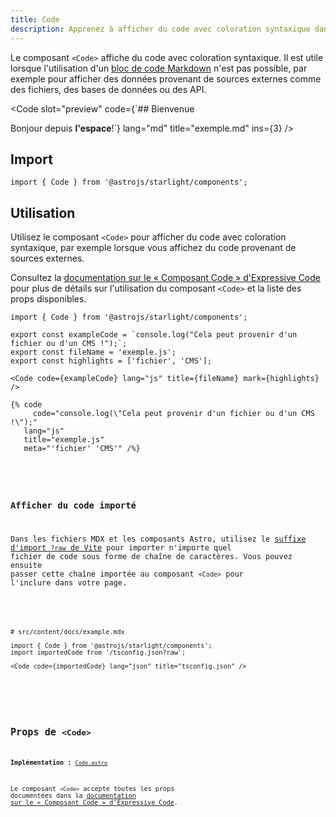 ```yaml
---
title: Code
description: Apprenez à afficher du code avec coloration syntaxique dans Starlight sans blocs de code Markdown.
---
```



Le composant `<Code>` affiche du code avec coloration syntaxique.
Il est utile lorsque l'utilisation d'un [bloc de code Markdown](/fr/guides/authoring-content/#blocs-de-code) n'est pas possible, par exemple pour afficher des données provenant de sources externes comme des fichiers, des bases de données ou des API.


<Preview>

<Code
	slot="preview"
	code={`## Bienvenue

Bonjour depuis **l'espace**!`}
lang="md"
title="exemple.md"
ins={3}
/>

</Preview>

## Import

```tsx
import { Code } from '@astrojs/starlight/components';
```

## Utilisation

Utilisez le composant `<Code>` pour afficher du code avec coloration syntaxique, par exemple lorsque vous affichez du code provenant de sources externes.

Consultez la [documentation sur le « Composant Code » d'Expressive Code](https://expressive-code.com/key-features/code-component/) pour plus de détails sur l'utilisation du composant `<Code>` et la liste des props disponibles.

<Preview>

```mdx
import { Code } from '@astrojs/starlight/components';

export const exampleCode = `console.log("Cela peut provenir d'un fichier ou d'un CMS !");`;
export const fileName = 'exemple.js';
export const highlights = ['fichier', 'CMS'];

<Code code={exampleCode} lang="js" title={fileName} mark={highlights} />
```

<Fragment slot="markdoc">

```markdoc
{% code
	 code="console.log(\"Cela peut provenir d'un fichier ou d'un CMS !\");"
   lang="js"
   title="exemple.js"
   meta="'fichier' 'CMS'" /%}
```

</Fragment>


<Code
	slot="preview"
	code={exampleCode}
	lang="js"
	title={fileName}
	mark={highlights}
/>

</Preview>

### Afficher du code importé

Dans les fichiers MDX et les composants Astro, utilisez le [suffixe d'import `?raw` de Vite](https://vite.dev/guide/assets#importing-asset-as-string) pour importer n'importe quel fichier de code sous forme de chaîne de caractères.
Vous pouvez ensuite passer cette chaîne importée au composant `<Code>` pour l'inclure dans votre page.

<Preview>

```mdx "?raw"
# src/content/docs/example.mdx

import { Code } from '@astrojs/starlight/components';
import importedCode from '/tsconfig.json?raw';

<Code code={importedCode} lang="json" title="tsconfig.json" />
```


<Code slot="preview" code={importedCode} lang="json" title="tsconfig.json" />

</Preview>

## Props de `<Code>`

**Implémentation :** [`Code.astro`](https://github.com/expressive-code/expressive-code/blob/main/packages/astro-expressive-code/components/Code.astro)

Le composant `<Code>` accepte toutes les props documentées dans la [documentation sur le « Composant Code » d'Expressive Code](https://expressive-code.com/key-features/code-component/#available-props).
